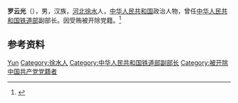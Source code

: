 '''罗云光'''（{{bd|？|}}），男，汉族，[[河北|河北]][[徐水|徐水]]人，[[中华人民共和国|中华人民共和国]]政治人物，曾任[[中华人民共和国铁道部|中华人民共和国铁道部]]副部长。因受贿被开除党籍。<ref>{{Cite web|title=中国特大受贿案件侦查始末- - - 原铁道部副部长罗云光及手下干将的落水内幕|url=http://www.people.com.cn/item/20years/newfiles/a1420.html|accessdate=2020-12-15|work=人民网}}</ref>

== 参考资料 ==
{{reflist}}

{{中国人物小作品}}

{{Authority control}}
{{DEFAULTSORT:Luo罗}}
[[Category:罗姓|Yun]]
[[Category:徐水人|Category:徐水人]]
[[Category:中华人民共和国铁道部副部长|Category:中华人民共和国铁道部副部长]]
[[Category:被开除中国共产党党籍者|Category:被开除中国共产党党籍者]]